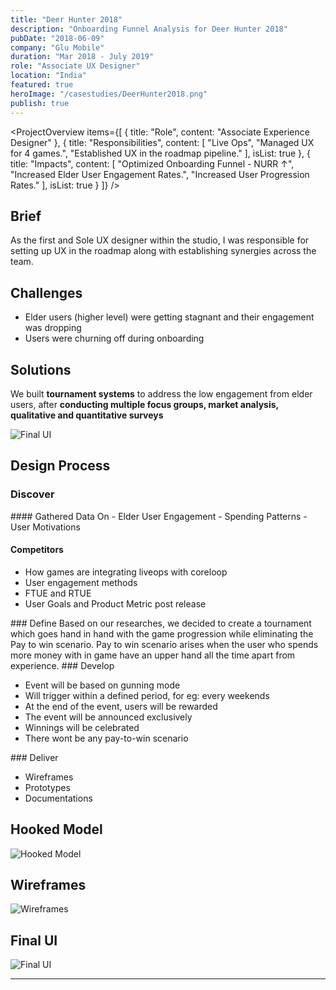 ```yaml
---
title: "Deer Hunter 2018"
description: "Onboarding Funnel Analysis for Deer Hunter 2018"
pubDate: "2018-06-09"
company: "Glu Mobile"
duration: "Mar 2018 - July 2019"
role: "Associate UX Designer"
location: "India"
featured: true
heroImage: "/casestudies/DeerHunter2018.png"
publish: true
---
```



<ProjectOverview
  items={[
    {
      title: "Role",
      content: "Associate Experience Designer"
    },
    {
      title: "Responsibilities",
      content: [
        "Live Ops",
        "Managed UX for 4 games.",
        "Established UX in the roadmap pipeline."
      ],
      isList: true
    },
    {
      title: "Impacts",
      content: [
        "Optimized Onboarding Funnel - NURR ↑",
        "Increased Elder User Engagement Rates.",
        "Increased User Progression Rates."
      ],
      isList: true
    }
  ]}
/>



## Brief
As the first and Sole UX designer within the studio, I was responsible for setting up UX in the roadmap along with establishing synergies across the team.

## Challenges
- Elder users (higher level) were getting stagnant and their engagement was dropping
- Users were churning off during onboarding

## Solutions
We built **tournament systems** to address the low engagement from elder users, after **conducting multiple focus groups, market analysis, qualitative and quantitative surveys**

![Final UI](/public/casestudies/finalui.png)

## Design Process
### Discover
<ImagesLeft imageSrc="/public/casestudies/discover.png">
#### Gathered Data On
- Elder User Engagement
- Spending Patterns
- User Motivations

#### Competitors

- How games are integrating liveops with coreloop
- User engagement methods
- FTUE and RTUE
- User Goals and Product Metric post release

</ImagesLeft>



<ImagesLeft imageSrc="/public/casestudies/define.png">
### Define
  Based on our researches, we decided to create a tournament which goes hand in hand with the game progression while eliminating the Pay to win scenario. Pay to win scenario arises when the user who spends more money with in game have an upper hand all the time apart from experience.
</ImagesLeft>


<ImagesLeft imageSrc="/public/casestudies/develop.png">
### Develop

- Event will be based on gunning mode
- Will trigger within a defined period, for eg: every weekends
- At the end of the event, users will be rewarded
- The event will be announced exclusively
- Winnings will be celebrated
- There wont be any pay-to-win scenario

</ImagesLeft>

<ImagesLeft imageSrc="/casestudies/deliver.png">
### Deliver

- Wireframes
- Prototypes
- Documentations

</ImagesLeft>

## Hooked Model
![Hooked Model](/public/casestudies/hooked.png)

## Wireframes
![Wireframes](/public/casestudies/wireframes.jpg)

## Final UI
![Final UI](/public/casestudies/finalui.png)

---